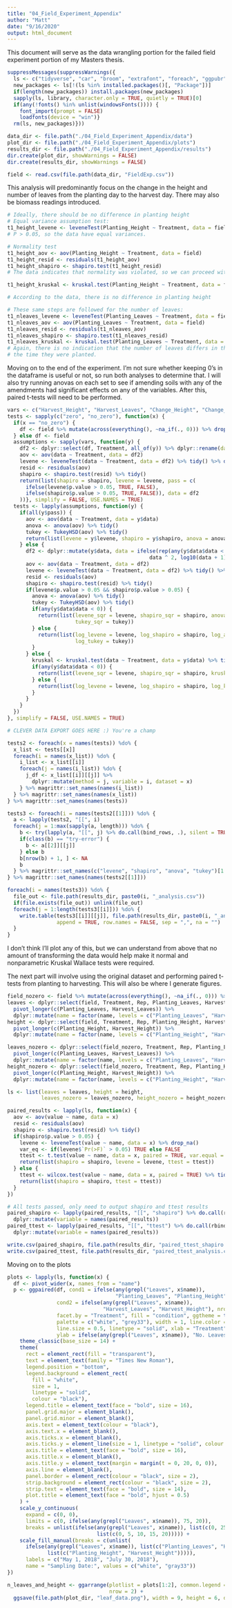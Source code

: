 ```yaml
---
title: "04_Field_Experiment_Appendix"
author: "Matt"
date: "9/16/2020"
output: html_document
---
```


This document will serve as the data wrangling portion for the failed field experiment portion of my Masters thesis.

```r

suppressMessages(suppressWarnings({
  ls <- c("tidyverse", "car", "broom", "extrafont", "foreach", "ggpubr")
  new_packages <- ls[!(ls %in% installed.packages()[, "Package"])]
  if(length(new_packages)) install.packages(new_packages)
  sapply(ls, library, character.only = TRUE, quietly = TRUE)[0]
  if(any(!fonts() %in% unlist(windowsFonts()))) {
    font_import(prompt = FALSE)
    loadfonts(device = "win")}
  rm(ls, new_packages)}))

```



```r

data_dir <- file.path("./04_Field_Experiment_Appendix/data")
plot_dir <- file.path("./04_Field_Experiment_Appendix/plots")
results_dir <- file.path("./04_Field_Experiment_Appendix/results")
dir.create(plot_dir, showWarnings = FALSE)
dir.create(results_dir, showWarnings = FALSE)

field <- read.csv(file.path(data_dir, "FieldExp.csv"))

```

This analysis will predominantly focus on the change in the height and number of leaves from the planting day to the harvest day. There may also be biomass readings introduced.

```r

# Ideally, there should be no difference in planting height
# Equal variance assumption test:
t1_height_levene <- leveneTest(Planting_Height ~ Treatment, data = field)
# P > 0.05, so the data have equal variances.

# Normality test
t1_height_aov <- aov(Planting_Height ~ Treatment, data = field)
t1_height_resid <- residuals(t1_height_aov)
t1_height_shapiro <- shapiro.test(t1_height_resid)
# The data indicates that normality was violated, so we can proceed with a Kruskal-Wallis test instead.

t1_height_kruskal <- kruskal.test(Planting_Height ~ Treatment, data = field)

# According to the data, there is no difference in planting height

# These same steps are followed for the number of leaves:
t1_nleaves_levene <- leveneTest(Planting_Leaves ~ Treatment, data = field) # pass
t1_nleaves_aov <- aov(Planting_Leaves ~ Treatment, data = field)
t1_nleaves_resid <- residuals(t1_nleaves_aov)
t1_nleaves_shapiro <- shapiro.test(t1_nleaves_resid)
t1_nleaves_kruskal <- kruskal.test(Planting_Leaves ~ Treatment, data = field)
# Again, there is no indication that the number of leaves differs in the plugs at 
# the time they were planted.

```

Moving on to the end of the experiment. I'm not sure whether keeping 0's in the dataframe is useful or not, so run both analyses to determine that. I will also try running anovas on each set to see if amending soils with any of the amendments had significant effects on any of the variables. After this, paired t-tests will need to be performed.

```r

vars <- c("Harvest_Height", "Harvest_Leaves", "Change_Height", "Change_Leaves", "Biomass")
tests <- sapply(c("zero", "no_zero"), function(x) {
  if(x == "no_zero") {
    df <- field %>% mutate(across(everything(), ~na_if(., 0))) %>% drop_na()
  } else df <- field
  assumptions <- sapply(vars, function(y) {
    df2 <- dplyr::select(df, Treatment, all_of(y)) %>% dplyr::rename(data = all_of(y))
    aov <- aov(data ~ Treatment, data = df2)
    levene <- leveneTest(data ~ Treatment, data = df2) %>% tidy() %>% drop_na()
    resid <- residuals(aov)
    shapiro <- shapiro.test(resid) %>% tidy()
    return(list(shapiro = shapiro, levene = levene, pass = c(
      ifelse(levene$p.value > 0.05, TRUE, FALSE),
      ifelse(shapiro$p.value > 0.05, TRUE, FALSE)), data = df2
    ))}, simplify = FALSE, USE.NAMES = TRUE)
  tests <- lapply(assumptions, function(y) {
    if(all(y$pass)) {
      aov <- aov(data ~ Treatment, data = y$data)
      anova <- anova(aov) %>% tidy()
      tukey <- TukeyHSD(aov) %>% tidy()
      return(list(levene = y$levene, shapiro = y$shapiro, anova = anova, tukey = tukey))
    } else {
      df2 <- dplyr::mutate(y$data, data = ifelse(rep(any(y$data$data < 0), nrow(y$data)), 
                                              data ^ 2, log10(data + 1)))
      aov <- aov(data ~ Treatment, data = df2)
      levene <- leveneTest(data ~ Treatment, data = df2) %>% tidy() %>% drop_na()
      resid <- residuals(aov)
      shapiro <- shapiro.test(resid) %>% tidy()
      if(levene$p.value > 0.05 && shapiro$p.value > 0.05) {
        anova <- anova(aov) %>% tidy()
        tukey <- TukeyHSD(aov) %>% tidy()
        if(any(y$data$data < 0)) {
          return(list(levene_sqr = levene, shapiro_sqr = shapiro, anova_sqr = anova, 
                      tukey_sqr = tukey))
        } else {
          return(list(log_levene = levene, log_shapiro = shapiro, log_anova = anova, 
                      log_tukey = tukey))
        }
      } else {
        kruskal <- kruskal.test(data ~ Treatment, data = y$data) %>% tidy()
        if(any(y$data$data < 0)) {
          return(list(levene_sqr = levene, shapiro_sqr = shapiro, kruskal_sqr = kruskal))
        } else {
          return(list(log_levene = levene, log_shapiro = shapiro, log_kruskal = kruskal))
        }
      }
    }
  })
}, simplify = FALSE, USE.NAMES = TRUE)

# CLEVER DATA EXPORT GOES HERE :) You're a champ

tests2 <- foreach(x = names(tests)) %do% {
  x_list <- tests[[x]]
  foreach(i = names(x_list)) %do% {
    i_list <- x_list[[i]]
    foreach(j = names(i_list)) %do% {
      j_df <- x_list[[i]][[j]] %>% 
        dplyr::mutate(method = j, variable = i, dataset = x)
    } %>% magrittr::set_names(names(i_list))
  } %>% magrittr::set_names(names(x_list))
} %>% magrittr::set_names(names(tests))

tests3 <- foreach(i = names(tests2[[1]])) %do% {
  a <- lapply(tests2, "[[", i)
  foreach(j = 1:max(sapply(a, length))) %do% {
    b <- try(lapply(a, "[[", j) %>% do.call(bind_rows, .), silent = TRUE)
    if(class(b) == "try-error") {
      b <- a[[2]][[j]]
    } else b
    b[nrow(b) + 1, ] <- NA
    b
  } %>% magrittr::set_names(c("levene", "shapiro", "anova", "tukey")[1:length(a[[2]])])
} %>% magrittr::set_names(names(tests2[[1]]))

foreach(i = names(tests3)) %do% {
  file_out <- file.path(results_dir, paste0(i, "_analysis.csv"))
  if(file.exists(file_out)) unlink(file_out)
  foreach(j = 1:length(tests3[[i]])) %do% {
    write.table(tests3[[i]][[j]], file.path(results_dir, paste0(i, "_analysis.csv")), 
                append = TRUE, row.names = FALSE, sep = ",", na = "")
  }
}

```

I don't think I'll plot any of this, but we can understand from above that no amount of transforming the data would help make it normal and nonparametric Kruskal Wallace tests were required. 

The next part will involve using the original dataset and performing paired t-tests from planting to harvesting. This will also be where I generate figures.

```r

field_nozero <- field %>% mutate(across(everything(), ~na_if(., 0))) %>% drop_na()
leaves <- dplyr::select(field, Treatment, Rep, Planting_Leaves, Harvest_Leaves) %>% 
  pivot_longer(c(Planting_Leaves, Harvest_Leaves)) %>% 
  dplyr::mutate(name = factor(name, levels = c("Planting_Leaves", "Harvest_Leaves")))
height <- dplyr::select(field, Treatment, Rep, Planting_Height, Harvest_Height) %>% 
  pivot_longer(c(Planting_Height, Harvest_Height)) %>% 
  dplyr::mutate(name = factor(name, levels = c("Planting_Height", "Harvest_Height")))

leaves_nozero <- dplyr::select(field_nozero, Treatment, Rep, Planting_Leaves, Harvest_Leaves) %>% 
  pivot_longer(c(Planting_Leaves, Harvest_Leaves)) %>% 
  dplyr::mutate(name = factor(name, levels = c("Planting_Leaves", "Harvest_Leaves")))
height_nozero <- dplyr::select(field_nozero, Treatment, Rep, Planting_Height, Harvest_Height) %>% 
  pivot_longer(c(Planting_Height, Harvest_Height)) %>% 
  dplyr::mutate(name = factor(name, levels = c("Planting_Height", "Harvest_Height")))

ls <- list(leaves = leaves, height = height, 
           leaves_nozero = leaves_nozero, height_nozero = height_nozero)

paired_results <- lapply(ls, function(x) {
  aov <- aov(value ~ name, data = x)
  resid <- residuals(aov)
  shapiro <- shapiro.test(resid) %>% tidy()
  if(shapiro$p.value > 0.05) {
    levene <- leveneTest(value ~ name, data = x) %>% drop_na()
    var_eq <- if(levene$`Pr(>F)` > 0.05) TRUE else FALSE
    ttest <- t.test(value ~ name, data = x, paired = TRUE, var.equal = var_eq) %>% tidy()
    return(list(shapiro = shapiro, levene = levene, ttest = ttest))
  } else {
    ttest <- wilcox.test(value ~ name, data = x, paired = TRUE) %>% tidy()
    return(list(shapiro = shapiro, ttest = ttest))
  }
})

# All tests passed, only need to output shapiro and ttest results
paired_shapiro <- lapply(paired_results, "[[", "shapiro") %>% do.call(rbind, .) %>% 
  dplyr::mutate(variable = names(paired_results))
paired_ttest <- lapply(paired_results, "[[", "ttest") %>% do.call(rbind, .) %>% 
  dplyr::mutate(variable = names(paired_results))

write.csv(paired_shapiro, file.path(results_dir, "paired_ttest_shapiro.csv"), row.names = FALSE)
write.csv(paired_ttest, file.path(results_dir, "paired_ttest_analysis.csv"), row.names = FALSE)

```

Moving on to the plots

```r

plots <- lapply(ls, function(x) {
  df <- pivot_wider(x, names_from = "name")
  p <- ggpaired(df, cond1 = ifelse(any(grepl("Leaves", x$name)), 
                                   "Planting_Leaves", "Planting_Height"), 
                cond2 = ifelse(any(grepl("Leaves", x$name)), 
                               "Harvest_Leaves", "Harvest_Height"), nrow = 1,
                facet.by = "Treatment", fill = "condition", ggtheme = theme_classic(),
                palette = c("white", "grey33"), width = 1, line.color = "grey66", 
                line.size = 0.5, linetype = "solid", xlab = "Treatment", 
                ylab = ifelse(any(grepl("Leaves", x$name)), "No. Leaves", "Leaf Height (cm)")) +
    theme_classic(base_size = 14) +
    theme(
      rect = element_rect(fill = "transparent"),
      text = element_text(family = "Times New Roman"),
      legend.position = "bottom",
      legend.background = element_rect(
        fill = "white",
        size = 1,
        linetype = "solid",
        colour = "black"),
      legend.title = element_text(face = "bold", size = 16),
      panel.grid.major = element_blank(),
      panel.grid.minor = element_blank(),
      axis.text = element_text(colour = "black"),
      axis.text.x = element_blank(),
      axis.ticks.x = element_blank(),
      axis.ticks.y = element_line(size = 1, linetype = "solid", colour = "black"),
      axis.title = element_text(face = "bold", size = 16),
      axis.title.x = element_blank(),
      axis.title.y = element_text(margin = margin(t = 0, 20, 0, 0)),
      axis.line = element_blank(),
      panel.border = element_rect(colour = "black", size = 2),
      strip.background = element_rect(colour = "black", size = 2),
      strip.text = element_text(face = "bold", size = 14),
      plot.title = element_text(face = "bold", hjust = 0.5)
    ) + 
    scale_y_continuous(
      expand = c(0, 0), 
      limits = c(0, ifelse(any(grepl("Leaves", x$name)), 75, 20)), 
      breaks = unlist(ifelse(any(grepl("Leaves", x$name)), list(c(0, 25, 50, 75)), 
                             list(c(0, 5, 10, 15, 20))))) + 
    scale_fill_manual(breaks = c(unlist(
      ifelse(any(grepl("Leaves", x$name)), list(c("Planting_Leaves", "Harvest_Leaves")),
             list(c("Planting_Height", "Harvest_Height"))))),
      labels = c("May 1, 2018", "July 30, 2018"),
      name = "Sampling Date:", values = c("white", "gray33"))
})

n_leaves_and_height <- ggarrange(plotlist = plots[1:2], common.legend = TRUE, legend = "bottom",
                                 nrow = 2) + 
  ggsave(file.path(plot_dir, "leaf_data.png"), width = 9, height = 6, dpi = 300)

```


